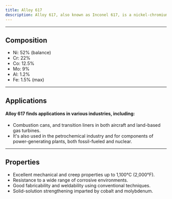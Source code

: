---
title: Alloy 617
description: Alloy 617, also known as Inconel 617, is a nickel-chromium-cobalt-molybdenum alloy with exceptional properties for high-temperature applications. It offers an outstanding combination of high-temperature strength, oxidation resistance, and metallurgical stability.
---

---


## Composition

<Card className='properties'>
  <ul>
    <li>Ni: 52% (balance)</li>
    <li>Cr: 22%</li>
    <li>Co: 12.5%</li>
    <li>Mo: 9%</li>
    <li>Al: 1.2%</li>
    <li>Fe: 1.5% (max)</li>
  </ul>
</Card>

---

## Applications

#### Alloy 617 finds applications in various industries, including:

- Combustion cans, and transition liners in both aircraft and land-based gas turbines.
- It's also used in the petrochemical industry and for components of power-generating plants, both fossil-fueled and nuclear.

---

## Properties

<ul>
  <li>Excellent mechanical and creep properties up to 1,100°C (2,000°F).</li>
  <li>Resistance to a wide range of corrosive environments.</li>
  <li>Good fabricability and weldability using conventional techniques.</li>
  <li>Solid-solution strengthening imparted by cobalt and molybdenum.</li>
</ul>

